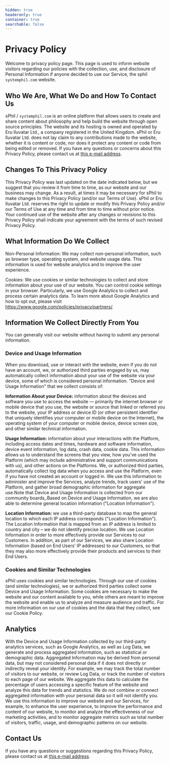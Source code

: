 ---
hidden: true
headeronly: true
container: true
searchable: false
---

# Privacy Policy

Welcome to privacy policy page. This page is used to inform website visitors regarding our policies with the collection, use, and disclosure of Personal Information if anyone decided to use our Service, the sphil `systemphil.com` website.

## Who We Are, What We Do and How To Contact Us

sPhil / `systemphil.com` is an online platform that allows users to create and share content about philosophy and help build the website through open source principles. The website and its hosting is owned and operated by Eru Iluvatar Ltd., a company registered in the United Kingdom. sPhil or Eru Iluvatar Ltd. does not lay claim to any contributions made to the website, whether it is content or code, nor does it protect any content or code from being edited or removed. If you have any questions or concerns about this Privacy Policy, please contact us at [this e-mail address](mailto:logos@systemphil.com).

## Changes To This Privacy Policy

This Privacy Policy was last updated on the date indicated below, but we suggest that you review it from time to time, as our website and our business may change. As a result, at times it may be necessary for sPhil to make changes to this Privacy Policy (and/or our Terms of Use). sPhil or Eru Iluvatar Ltd. reserves the right to update or modify this Privacy Policy and/or our Terms of Use at any time and from time to time without prior notice. Your continued use of the website after any changes or revisions to this Privacy Policy shall indicate your agreement with the terms of such revised Privacy Policy.

## What Information Do We Collect

Non-Personal Information: We may collect non-personal information, such as browser type, operating system, and website usage data. This information is used for website analytics and to improve the user experience.

Cookies: We use cookies or similar technologies to collect and store information about your use of our website. You can control cookie settings in your browser. Particularly, we use Google Analytics to collect and process certain analytics data. To learn more about Google Analytics and how to opt out, please visit https://www.google.com/policies/privacy/partners/.

## Information We Collect Directly From You

You can generally visit our website without having to submit any personal information.

### Device and Usage Information

When you download, use or interact with the website, even if you do not have an account, we, or authorized third parties engaged by us, may automatically collect information about your use of the website via your device, some of which is considered personal information. "Device and Usage Information" that we collect consists of:

**Information About your Device:** information about the devices and software you use to access the website — primarily the internet browser or mobile device that you use, the website or source that linked or referred you to the website, your IP address or device ID (or other persistent identifier that uniquely identifies your computer or mobile device on the Internet), the operating system of your computer or mobile device, device screen size, and other similar technical information.

**Usage Information:** information about your interactions with the Platform, including access dates and times, hardware and software information, device event information, log data, crash data, cookie data. This information allows us to understand the screens that you view, how you've used the Platform (which may include administrative and support communications with us), and other actions on the Platforms. We, or authorized third parties, automatically collect log data when you access and use the Platform, even if you have not created an account or logged in. We use this information to administer and improve the Services, analyze trends, track users' use of the Platform, and gather broad demographic information for aggregate use.Note that Device and Usage Information is collected from our community boards,.Based on Device and Usage Information, we are also able to determine general location information ("Location Information").

**Location Information:** we use a third-party database to map the general location to which each IP address corresponds ("Location Information"). The Location Information that is mapped from an IP address is limited to country and city – we do not identify precise location. We use Location Information in order to more effectively provide our Services to our Customers. In addition, as part of our Services, we also share Location Information (based on End Users’ IP addresses) to our Customers, so that they may also more effectively provide their products and services to their End Users.

### Cookies and Similar Technologies

sPhil uses cookies and similar technologies. Through our use of cookies (and similar technologies), we or authorized third parties collect some Device and Usage Information. Some cookies are necessary to make the website and our content available to you, while others are meant to improve the website and enable us to analyze and measure audience and traffic. For more information on our use of cookies and the data that they collect, see our Cookie Policy.

## Analytics

With the Device and Usage Information collected by our third-party analytics services, such as Google Analytics, as well as Log Data, we generate and process aggregated information, such as statistical or demographic data. Aggregated Information may be derived from personal data, but may not considered personal data if it does not directly or indirectly reveal your identity. For example, we may track the total number of visitors to our website, or review Log Data, or track the number of visitors to each page of our website. We aggregate this data to calculate the percentage of users accessing a specific feature of the website  and analyze this data for trends and statistics. We do not combine or connect aggregated information with your personal data so it will not identify you. We use this information to improve our website and our Services, for example, to enhance the user experience, to improve the performance and content of our website, to monitor and analyze the effectiveness of our marketing activities, and to monitor aggregate metrics such as total number of visitors, traffic, usage, and demographic patterns on our website.

## Contact Us

If you have any questions or suggestions regarding this Privacy Policy, please contact us at [this e-mail address](mailto:logos@systemphil.com).
